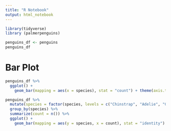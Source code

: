 ```yaml
---
title: "R Notebook"
output: html_notebook
---
```


```r
library(tidyverse)
library (palmerpenguins)
```

```r
penguins_df <- penguins
penguins_df
```

# Bar Plot

```r
penguins_df %>%
  ggplot() +
    geom_bar(mapping = aes(x = species), stat = "count") + theme(axis.text.x = element_text(angle = 45, vjust = 1, hjust=1))
```

```r
penguins_df %>%
  mutate(species = factor(species, levels = c("Chinstrap", "Adelie", "Gentoo"))) %>%
  group_by(species) %>%
  summarize(count = n()) %>%
  ggplot() + 
    geom_bar(mapping = aes(y = species, x = count), stat = "identity")

```
